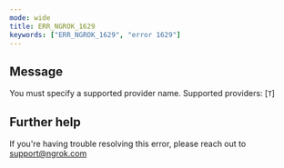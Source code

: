 ```yaml
---
mode: wide
title: ERR_NGROK_1629
keywords: ["ERR_NGROK_1629", "error 1629"]
---
```


## Message

You must specify a supported provider name. Supported providers: [`T`]

## Further help

If you're having trouble resolving this error, please reach out to [support@ngrok.com](mailto:support@ngrok.com?subject=Help%20with%20ERR_NGROK_1629)
